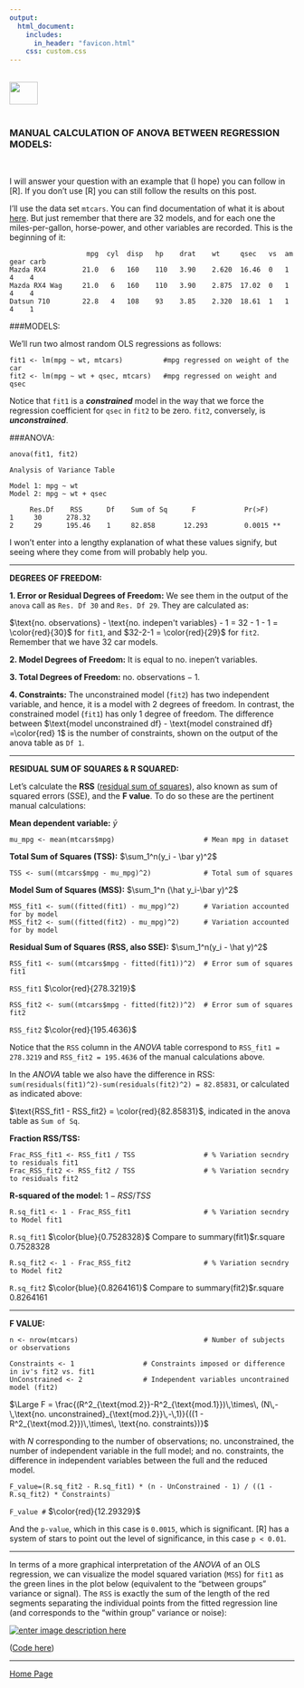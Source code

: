 ```yaml
---
output: 
  html_document:
    includes:
      in_header: "favicon.html" 
    css: custom.css
---
```


<br>
<a href="http://rinterested.github.io/statistics/index.html">
<img HEIGHT="40" WIDTH="50" src="https://cloud.githubusercontent.com/assets/9312897/10556783/a27a26fa-745c-11e5-9b1a-2d5bd737387a.PNG"></a>
<br><br>


### MANUAL CALCULATION OF ANOVA BETWEEN REGRESSION MODELS:
<br>

I will answer your question with an example that (I hope) you can follow in [R]. If you don't use [R] you can still follow the results on this post.

I'll use the data set `mtcars`. You can find documentation of what it is about [here][1]. But just remember that there are 32 models, and for each one the miles-per-gallon, horse-power, and other variables are recorded. This is the beginning of it:

                       mpg  cyl  disp   hp    drat    wt     qsec   vs  am gear carb
    Mazda RX4         21.0   6   160    110   3.90    2.620  16.46  0   1    4    4
    Mazda RX4 Wag     21.0   6   160    110   3.90    2.875  17.02  0   1    4    4
    Datsun 710        22.8   4   108    93    3.85    2.320  18.61  1   1    4    1

###MODELS:

We'll run two almost random OLS regressions as follows:

    fit1 <- lm(mpg ~ wt, mtcars)          #mpg regressed on weight of the car
    fit2 <- lm(mpg ~ wt + qsec, mtcars)   #mpg regressed on weight and qsec

Notice that `fit1` is a ***constrained*** model in the way that we force the regression coefficient for `qsec` in `fit2` to be zero. `fit2`, conversely, is ***unconstrained***.

###ANOVA:

    anova(fit1, fit2)

    Analysis of Variance Table

    Model 1: mpg ~ wt
    Model 2: mpg ~ wt + qsec

         Res.Df    RSS      Df    Sum of Sq      F            Pr(>F)   
    1     30      278.32                              
    2     29      195.46    1     82.858       12.293         0.0015 **

I won't enter into a lengthy explanation of what these values signify, but seeing where they come from will probably help you.

---

**DEGREES OF FREEDOM:**

**1. Error or Residual Degrees of Freedom:** We see them in the output of the `anova` call as `Res. Df 30` and `Res. Df 29`. They are calculated as:

$\text{no. observations} - \text{no. indepen't variables} - 1 = 32 - 1 - 1 = \color{red}{30}$ for `fit1`, and $32-2-1 = \color{red}{29}$ for `fit2`. Remember that we have 32 car models.


**2. Model Degrees of Freedom:** It is equal to $\text{no. inepen't variables}.$

**3. Total Degrees of Freedom:** $\text{no. observations} -1.$

**4. Constraints:** The unconstrained model (`fit2`) has two independent variable, and hence, it is a model with $2$ degrees of freedom. In contrast, the constrained model (`fit1`) has only $1$ degree of freedom. The difference between $\text{model unconstrained df} - \text{model constrained df} =\color{red} 1$ is the number of constraints, shown on the output of the anova table as `Df 1`.

---

**RESIDUAL SUM OF SQUARES & R SQUARED:**

Let's calculate the **RSS** ([residual sum of squares](https://en.wikipedia.org/wiki/Residual_sum_of_squares)), also known as sum of squared errors (SSE), and the **F value**. To do so these are the pertinent manual calculations:

**Mean dependent variable:** $\bar y$

    mu_mpg <- mean(mtcars$mpg)                      # Mean mpg in dataset

**Total Sum of Squares (TSS):** $\sum_1^n(y_i - \bar y)^2$

    TSS <- sum((mtcars$mpg - mu_mpg)^2)             # Total sum of squares
    
**Model Sum of Squares (MSS):** $\sum_1^n (\hat y_i-\bar y)^2$

    MSS_fit1 <- sum((fitted(fit1) - mu_mpg)^2)      # Variation accounted for by model
    MSS_fit2 <- sum((fitted(fit2) - mu_mpg)^2)      # Variation accounted for by model
    
**Residual Sum of Squares (RSS, also SSE):** $\sum_1^n(y_i - \hat y)^2$

    RSS_fit1 <- sum((mtcars$mpg - fitted(fit1))^2)  # Error sum of squares fit1

  `RSS_fit1`  $\color{red}{278.3219}$

    RSS_fit2 <- sum((mtcars$mpg - fitted(fit2))^2)  # Error sum of squares fit2
    
`RSS_fit2` $\color{red}{195.4636}$


Notice that the `RSS` column in the *ANOVA* table correspond to `RSS_fit1 = 278.3219` and `RSS_fit2 = 195.4636` of the manual calculations above.

In the *ANOVA* table we also have the difference in RSS: `sum(residuals(fit1)^2)-sum(residuals(fit2)^2) = 82.85831`, or calculated as indicated above: 

$\text{RSS_fit1 - RSS_fit2} = \color{red}{82.85831}$, indicated in the anova table as `Sum of Sq`. 

**Fraction RSS/TSS:**

    Frac_RSS_fit1 <- RSS_fit1 / TSS                 # % Variation secndry to residuals fit1
    Frac_RSS_fit2 <- RSS_fit2 / TSS                 # % Variation secndry to residuals fit2

**R-squared of the model:** $1 - RSS/TSS$
    
    R.sq_fit1 <- 1 - Frac_RSS_fit1                  # % Variation secndry to Model fit1

`R.sq_fit1`      $\color{blue}{0.7528328}$ Compare to summary(fit1)$r.square 0.7528328

    R.sq_fit2 <- 1 - Frac_RSS_fit2                  # % Variation secndry to Model fit2
    
`R.sq_fit2`      $\color{blue}{0.8264161}$ Compare to summary(fit2)$r.square 0.8264161

---

**F VALUE:**

    n <- nrow(mtcars)                               # Number of subjects or observations
    
    Constraints <- 1                 # Constraints imposed or difference in iv's fit2 vs. fit1
    UnConstrained <- 2               # Independent variables uncontrained model (fit2)
    
 $\Large F = \frac{(R^2_{\text{mod.2}}-R^2_{\text{mod.1}})\,\times\, (N\,-\,\text{no. unconstrained}_{\text{mod.2}}\,-\,1)}{((1 - R^2_{\text{mod.2}})\,\times\, \text{no. constraints})}$

with $N$ corresponding to the number of observations; $\text{no. unconstrained}$, the number of independent variable in the full model; and $\text{no. constraints}$, the difference in independent variables between the full and the reduced model.

    F_value=(R.sq_fit2 - R.sq_fit1) * (n - UnConstrained - 1) / ((1 - R.sq_fit2) * Constraints)
    
`F_value #`  $\color{red}{12.29329}$


And the `p-value`, which in this case is `0.0015`, which is significant. [R] has a system of stars to point out the level of significance, in this case `p < 0.01`.

---

In terms of a more graphical interpretation of the *ANOVA* of an OLS regression, we can visualize the model squared variation (`MSS`) for `fit1` as the green lines in the plot below (equivalent to the "between groups" variance or signal). The `RSS` is exactly the sum of the length of the red segments separating the individual points from the fitted regression line (and corresponds to the "within group" variance or noise):

[![enter image description here][3]][3]

([Code here][4])


  [1]: https://stat.ethz.ch/R-manual/R-devel/library/datasets/html/mtcars.html
  [2]: https://www.google.com/url?sa=t&rct=j&q=&esrc=s&source=web&cd=42&cad=rja&uact=8&ved=0CCMQFjABOChqFQoTCPHy17_e8scCFQNpPgod1DEP6g&url=http%3A%2F%2Fwww.researchgate.net%2Fpublictopics.PublicPostFileLoader.html%3Fid%3D54b621c8d5a3f211578b458c%26key%3D622ec75f-69e7-41ae-bd07-6307b9107e1d&usg=AFQjCNHfqwUuS_owQS-bsjgkVlQaS-4ULg&sig2=ibohEyJsgm2klky1uY5b4w
  [3]: http://i.stack.imgur.com/WEvJl.png
  [4]: https://github.com/RInterested/PLOTS/blob/master/LINES%20FROM%20POINTS%20TO%20LINES

---

<a href="http://rinterested.github.io/statistics/index.html">Home Page</a>
